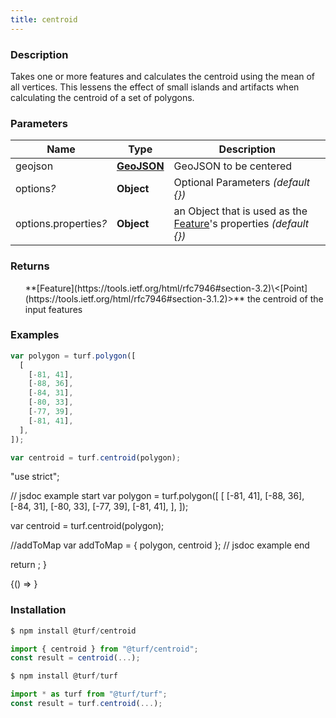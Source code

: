```yaml
---
title: centroid
---
```



### Description

Takes one or more features and calculates the centroid using the mean of all vertices.
This lessens the effect of small islands and artifacts when calculating the centroid of a set of polygons.

### Parameters

| Name                       | Type                                                         | Description                                                                                                           |
| -------------------------- | ------------------------------------------------------------ | --------------------------------------------------------------------------------------------------------------------- |
| geojson                    | **[GeoJSON](https://tools.ietf.org/html/rfc7946#section-3)** | GeoJSON to be centered                                                                                                |
| options<i>?</i>            | **Object**                                                   | Optional Parameters _(default \{})_                                                                                   |
| options.properties<i>?</i> | **Object**                                                   | an Object that is used as the [Feature](https://tools.ietf.org/html/rfc7946#section-3.2)'s properties _(default \{})_ |

### Returns

<ul>
  **[Feature](https://tools.ietf.org/html/rfc7946#section-3.2)\<[Point](https://tools.ietf.org/html/rfc7946#section-3.1.2)>** the centroid of the input features

</ul>

### Examples

```javascript
var polygon = turf.polygon([
  [
    [-81, 41],
    [-88, 36],
    [-84, 31],
    [-80, 33],
    [-77, 39],
    [-81, 41],
  ],
]);

var centroid = turf.centroid(polygon);
```

  "use strict";

// jsdoc example start
var polygon = turf.polygon([
[
[-81, 41],
[-88, 36],
[-84, 31],
[-80, 33],
[-77, 39],
[-81, 41],
],
]);

var centroid = turf.centroid(polygon);

//addToMap
var addToMap = { polygon, centroid };
// jsdoc example end

return <ExampleMap addToMap={addToMap} />;
}

<!-- prettier-ignore -->
<BrowserOnly>{() => <Map0 />}</BrowserOnly>

### Installation

```javascript
$ npm install @turf/centroid

import { centroid } from "@turf/centroid";
const result = centroid(...);
```

```javascript
$ npm install @turf/turf

import * as turf from "@turf/turf";
const result = turf.centroid(...);
```
